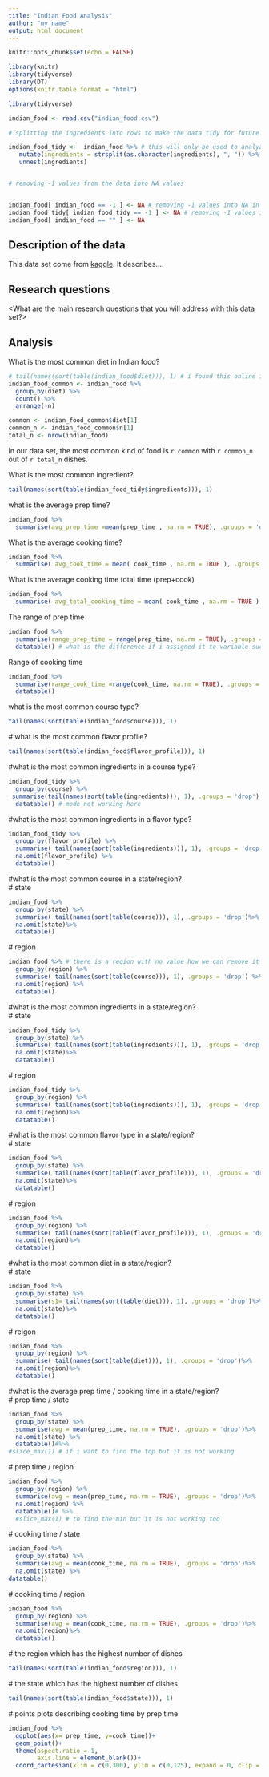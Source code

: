 ```yaml
---
title: "Indian Food Analysis"
author: "my name"
output: html_document
---
```


```r
knitr::opts_chunk$set(echo = FALSE)

library(knitr)
library(tidyverse)
library(DT)
options(knitr.table.format = "html")
```

```r

library(tidyverse)

indian_food <- read.csv("indian_food.csv")

# splitting the ingredients into rows to make the data tidy for future analysis 

indian_food_tidy <-  indian_food %>% # this will only be used to analyze any ingredients related data
   mutate(ingredients = strsplit(as.character(ingredients), ", ")) %>% 
   unnest(ingredients)


# removing -1 values from the data into NA values 


indian_food[ indian_food == -1 ] <- NA # removing -1 values into NA in both tables
indian_food_tidy[ indian_food_tidy == -1 ] <- NA # removing -1 values into NA
indian_food[ indian_food == "" ] <- NA
```

## Description of the data

This data set come from [kaggle](https://www.kaggle.com/nehaprabhavalkar/indian-food-101). It describes....

## Research questions

<What are the main research questions that you will address with this data set?>

## Analysis

What is the most common diet in Indian food?

```r
# tail(names(sort(table(indian_food$diet))), 1) # i found this online i have no idea how it works
indian_food_common <- indian_food %>% 
  group_by(diet) %>% 
  count() %>%
  arrange(-n) 

common <- indian_food_common$diet[1]
common_n <- indian_food_common$n[1]
total_n <- nrow(indian_food)
```

In our data set, the most common kind of food is `r common` with `r common_n` out of `r total_n` dishes. 

What is the most common ingredient?

```r
tail(names(sort(table(indian_food_tidy$ingredients))), 1)
```

what is the average prep time?

```r
indian_food %>% 
  summarise(avg_prep_time =mean(prep_time , na.rm = TRUE), .groups = 'drop') # why it did not work without summarise ??
```

What is the average cooking time?

```r
indian_food %>% 
  summarise( avg_cook_time = mean( cook_time , na.rm = TRUE ), .groups = 'drop')
```

What is the average cooking time total time (prep+cook)

```r
indian_food %>% 
  summarise( avg_total_cooking_time = mean( cook_time , na.rm = TRUE ) + mean(prep_time , na.rm = TRUE) , .groups = 'drop')
```

The range of prep time

```r
indian_food %>% 
  summarise(range_prep_time = range(prep_time, na.rm = TRUE), .groups = 'drop')%>% 
  datatable() # what is the difference if i assigned it to variable such as r=
```


Range of cooking time

```r
indian_food %>% 
  summarise(range_cook_time =range(cook_time, na.rm = TRUE), .groups = 'drop')%>% 
  datatable()
```


what is the most common course type?

```r
tail(names(sort(table(indian_food$course))), 1)
```


\# what is the most common flavor profile?\

```r
tail(names(sort(table(indian_food$flavor_profile))), 1)
```


\#what is the most common ingredients in a course type?\

```r
indian_food_tidy %>% 
  group_by(course) %>%
 summarise(tail(names(sort(table(ingredients))), 1), .groups = 'drop') %>% 
  datatable() # mode not working here
```
 

\#what is the most common ingredients in a flavor type?\

```r
indian_food_tidy %>% 
  group_by(flavor_profile) %>%
  summarise( tail(names(sort(table(ingredients))), 1), .groups = 'drop')%>% 
  na.omit(flavor_profile) %>% 
  datatable()
```


\#what is the most common course in a state/region?\
\# state\

```r
indian_food %>% 
  group_by(state) %>%
  summarise( tail(names(sort(table(course))), 1), .groups = 'drop')%>% 
  na.omit(state)%>% 
  datatable()
```


\# region\

```r
indian_food %>% # there is a region with no value how we can remove it 
  group_by(region) %>%
  summarise( tail(names(sort(table(course))), 1), .groups = 'drop') %>% 
  na.omit(region) %>% 
  datatable()
```


\#what is the most common ingredients in a state/region?\
\# state\

```r
indian_food_tidy %>% 
  group_by(state) %>%
  summarise( tail(names(sort(table(ingredients))), 1), .groups = 'drop')%>% 
  na.omit(state)%>% 
  datatable()
```


\# region\

```r
indian_food_tidy %>% 
  group_by(region) %>%
  summarise( tail(names(sort(table(ingredients))), 1), .groups = 'drop')%>% 
  na.omit(region)%>% 
  datatable()
```


\#what is the most common flavor type in a state/region?\
\# state\

```r
indian_food %>% 
  group_by(state) %>%
  summarise( tail(names(sort(table(flavor_profile))), 1), .groups = 'drop')%>% 
  na.omit(state)%>% 
  datatable()
```


\# region\

```r
indian_food %>% 
  group_by(region) %>%
  summarise( tail(names(sort(table(flavor_profile))), 1), .groups = 'drop')%>% 
  na.omit(region)%>% 
  datatable()
```


\#what is the most common diet in a state/region?\
\# state\

```r
indian_food %>% 
  group_by(state) %>%
  summarise(s1= tail(names(sort(table(diet))), 1), .groups = 'drop')%>% 
  na.omit(state)%>% 
  datatable()
```


\# reigon\

```r
indian_food %>% 
  group_by(region) %>%
  summarise( tail(names(sort(table(diet))), 1), .groups = 'drop')%>% 
  na.omit(region)%>% 
  datatable()
```


\#what is the average prep time / cooking time in a state/region?\
\# prep time / state\

```r
indian_food %>% 
  group_by(state) %>% 
  summarise(avg = mean(prep_time, na.rm = TRUE), .groups = 'drop')%>% 
  na.omit(state) %>% 
  datatable()#%>% 
#slice_max(1) # if i want to find the top but it is not working
```
 

\# prep time / region\

```r
indian_food %>% 
  group_by(region) %>% 
  summarise(avg = mean(prep_time, na.rm = TRUE), .groups = 'drop')%>% 
  na.omit(region) %>% 
  datatable()# %>% 
  #slice_max(1) # to find the min but it is not working too
```
 

\# cooking time / state \

```r
indian_food %>% 
  group_by(state) %>% 
  summarise(avg = mean(cook_time, na.rm = TRUE), .groups = 'drop')%>% 
  na.omit(state) %>% 
datatable()
```


\# cooking time / region\

```r
indian_food %>% 
  group_by(region) %>% 
  summarise(avg = mean(cook_time, na.rm = TRUE), .groups = 'drop')%>% 
  na.omit(region)%>% 
  datatable()
```


\# the region which has the highest number of dishes \

```r
tail(names(sort(table(indian_food$region))), 1)
```

\# the state which has the highest number of dishes\ 

```r
tail(names(sort(table(indian_food$state))), 1)

```

\# points plots describing cooking time by prep time\

```r
indian_food %>% 
  ggplot(aes(x= prep_time, y=cook_time))+ 
  geom_point()+
  theme(aspect.ratio = 1,
        axis.line = element_blank())+
  coord_cartesian(xlim = c(0,300), ylim = c(0,125), expand = 0, clip = "off")
```

